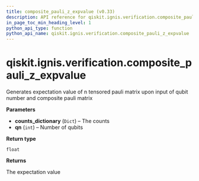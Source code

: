 ```yaml
---
title: composite_pauli_z_expvalue (v0.33)
description: API reference for qiskit.ignis.verification.composite_pauli_z_expvalue in qiskit v0.33
in_page_toc_min_heading_level: 1
python_api_type: function
python_api_name: qiskit.ignis.verification.composite_pauli_z_expvalue
---
```


<span id="qiskit-ignis-verification-composite-pauli-z-expvalue" />

# qiskit.ignis.verification.composite\_pauli\_z\_expvalue

<Function id="qiskit.ignis.verification.composite_pauli_z_expvalue" isDedicatedPage={true} github="https://github.com/qiskit-community/qiskit-ignis/tree/stable/0.7/qiskit/ignis/verification/entanglement/analysis.py" signature="composite_pauli_z_expvalue(counts_dictionary, qn)">
  Generates expectation value of n tensored pauli matrix upon input of qubit number and composite pauli matrix

  **Parameters**

  *   **counts\_dictionary** (`Dict`) – The counts
  *   **qn** (`int`) – Number of qubits

  **Return type**

  `float`

  **Returns**

  The expectation value
</Function>

